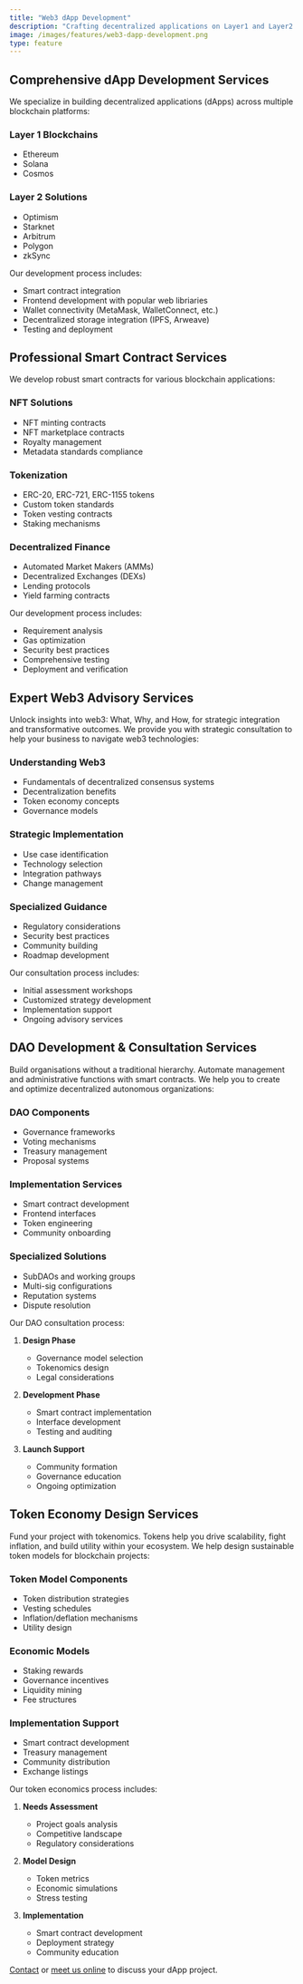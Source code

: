 ```yaml
---
title: "Web3 dApp Development"
description: "Crafting decentralized applications on Layer1 and Layer2 blockchains for seamless deployment and decentralized solutions."
image: /images/features/web3-dapp-development.png
type: feature
---
```



## Comprehensive dApp Development Services

We specialize in building decentralized applications (dApps) across multiple blockchain platforms:

### Layer 1 Blockchains
- Ethereum
- Solana
- Cosmos

### Layer 2 Solutions  
- Optimism
- Starknet
- Arbitrum
- Polygon
- zkSync

Our development process includes:
- Smart contract integration
- Frontend development with popular web libriaries
- Wallet connectivity (MetaMask, WalletConnect, etc.)
- Decentralized storage integration (IPFS, Arweave)
- Testing and deployment

## Professional Smart Contract Services

We develop robust smart contracts for various blockchain applications:

### NFT Solutions
- NFT minting contracts
- NFT marketplace contracts
- Royalty management
- Metadata standards compliance

### Tokenization
- ERC-20, ERC-721, ERC-1155 tokens
- Custom token standards
- Token vesting contracts
- Staking mechanisms

### Decentralized Finance
- Automated Market Makers (AMMs)
- Decentralized Exchanges (DEXs)
- Lending protocols
- Yield farming contracts

Our development process includes:
- Requirement analysis
- Gas optimization
- Security best practices
- Comprehensive testing
- Deployment and verification

## Expert Web3 Advisory Services

Unlock insights into web3: What, Why, and How, for strategic integration and transformative outcomes.
We provide you with strategic consultation to help your business to navigate web3 technologies:

### Understanding Web3
- Fundamentals of decentralized consensus systems
- Decentralization benefits
- Token economy concepts
- Governance models

### Strategic Implementation
- Use case identification
- Technology selection
- Integration pathways
- Change management

### Specialized Guidance
- Regulatory considerations
- Security best practices
- Community building
- Roadmap development

Our consultation process includes:
- Initial assessment workshops
- Customized strategy development
- Implementation support
- Ongoing advisory services

## DAO Development & Consultation Services

Build organisations without a traditional hierarchy. Automate management and administrative functions with smart contracts.
We help you to create and optimize decentralized autonomous organizations:

### DAO Components
- Governance frameworks
- Voting mechanisms
- Treasury management
- Proposal systems

### Implementation Services
- Smart contract development
- Frontend interfaces
- Token engineering
- Community onboarding

### Specialized Solutions
- SubDAOs and working groups
- Multi-sig configurations
- Reputation systems
- Dispute resolution

Our DAO consultation process:
1. **Design Phase**
   - Governance model selection
   - Tokenomics design
   - Legal considerations

2. **Development Phase**
   - Smart contract implementation
   - Interface development
   - Testing and auditing

3. **Launch Support**
   - Community formation
   - Governance education
   - Ongoing optimization

## Token Economy Design Services

Fund your project with tokenomics. Tokens help you drive scalability, fight inflation, and build utility within your ecosystem.
We help design sustainable token models for blockchain projects:

### Token Model Components
- Token distribution strategies
- Vesting schedules
- Inflation/deflation mechanisms
- Utility design

### Economic Models
- Staking rewards
- Governance incentives
- Liquidity mining
- Fee structures

### Implementation Support
- Smart contract development
- Treasury management
- Community distribution
- Exchange listings

Our token economics process includes:
1. **Needs Assessment**
   - Project goals analysis
   - Competitive landscape
   - Regulatory considerations

2. **Model Design**
   - Token metrics
   - Economic simulations
   - Stress testing

3. **Implementation**
   - Smart contract development
   - Deployment strategy
   - Community education

[Contact](/contact) or [meet us online](https://calendly.com/selim_cypherx_tech/30-min-meeting) to discuss your dApp project.
